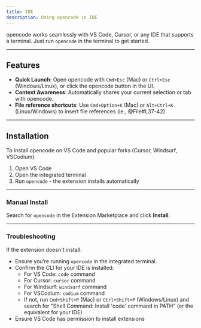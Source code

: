 ```yaml
---
title: IDE
description: Using opencode in IDE
---
```


opencode works seamlessly with VS Code, Cursor, or any IDE that supports a terminal. Just run `opencode` in the terminal to get started.

---

## Features

- **Quick Launch**: Open opencode with `Cmd+Esc` (Mac) or `Ctrl+Esc` (Windows/Linux), or click the opencode button in the UI.
- **Context Awareness**: Automatically shares your current selection or tab with opencode.
- **File reference shortcuts**: Use `Cmd+Option+K` (Mac) or `Alt+Ctrl+K` (Linux/Windows) to insert file references (ie., @File#L37-42)

---

## Installation

To install opencode on VS Code and popular forks (Cursor, Windsurf, VSCodium):

1. Open VS Code
2. Open the integrated terminal
3. Run `opencode` - the extension installs automatically

---

### Manual Install

Search for `opencode` in the Extension Marketplace and click **Install**.

---

### Troubleshooting

If the extension doesn't install:

- Ensure you’re running `opencode` in the integrated terminal.
- Confirm the CLI for your IDE is installed:
  - For VS Code: `code` command
  - For Cursor: `cursor` command
  - For Windsurf: `windsurf` command
  - For VSCodium: `codium` command
  - If not, run `Cmd+Shift+P` (Mac) or `Ctrl+Shift+P` (Windows/Linux) and search for "Shell Command: Install 'code' command in PATH" (or the equivalent for your IDE)
- Ensure VS Code has permission to install extensions
